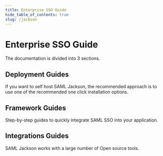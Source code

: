 ```yaml
---
title: Enterprise SSO Guide
hide_table_of_contents: true
slug: /jackson
---
```


# Enterprise SSO Guide

The documentation is divided into 3 sections.


## Deployment Guides

If you want to self host SAML Jackson, the recommended approach is to use one of the recommended one click installation options.

<div className="container" style={{ padding: 0 }}>
  <div className="row is-multiline">
    <DeploymentsGuide />
  </div>
</div>

## Framework Guides

Step-by-step guides to quickly integrate SAML SSO into your application.

<div className="container" style={{ padding: 0 }}>
  <div className="row is-multiline">
    <FrameworksGuide />
  </div>
</div>

## Integrations Guides

SAML Jackson works with a large number of Open source tools.

<div className="container" style={{ padding: 0 }}>
  <div className="row is-multiline">
    <IntegrationsGuide />
  </div>
</div>
